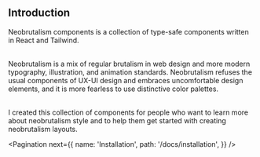 
## Introduction

Neobrutalism components is a collection of type-safe components written in React and Tailwind.

<br />
Neobrutalism is a mix of regular brutalism in web design and more modern typography,
illustration, and animation standards. Neobrutalism refuses the usual components
of UX-UI design and embraces uncomfortable design elements, and it is more fearless
to use distinctive color palettes.

<br />I created this collection of components for people who want to learn more about
neobrutalism style and to help them get started with creating neobrutalism layouts.

<Pagination
  next={{
    name: 'Installation',
    path: '/docs/installation',
  }}
/>
